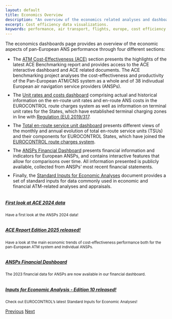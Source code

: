 ```yaml
---
layout: default
title: Economics Overview
description: "An overview of the economics related analyses and dashboards provided by the Aviation Intelligence Unit." 
excerpt: Cost efficiency data visualizations.
keywords: performance, air transport, flights, europe, cost efficiency
---
```

<style type="text/css">
li {
  margin-bottom: 10px
}

image-rendering: -webkit-optimize-contrast;
</style>

<div class="container">
<div class="row align-items-start">
<div class="col-sm-9">
The economics dashboards page provides an overview of the economic aspects of pan-European ANS performance through four different sections:

* The [ATM Cost-Effectiveness (ACE)](/economics/ace-overview/) section presents the highlights of the latest ACE Benchmarking report and provides access to the ACE interactive dashboard and ACE related documents. The ACE benchmarking project analyses the cost-effectiveness and productivity of the Pan-European ATM/CNS system as a whole and of 38 indivudual European air navigation service providers (ANSPs).
* The [Unit rates and costs dashboard][ectl_urdb] comprising actual and historical information on the en-route unit rates and en-route ANS costs in the EUROCONTROL route charges system as well as information on terminal unit rates for the States, which have established terminal charging zones in line with [Regulation (EU) 2019/317][reg_317].
* The [Total en-route service unit dashboard ][ectl_sudb] presents different views of the monthly and annual evolution of total en-route service units (TSUs) and their components for EUROCONTROL States, which have joined the [EUROCONTROL route charges system][ectl_crco].
* The [ANSPs Financial Dashboard](finance/) presents financial information and indicators for European ANSPs, and contains interactive features that allow for comparisons over time. All information presented is publicly available, collected from ANSPs’ most recent financial statements.
* Finally, the [Standard Inputs for Economic Analyses](/economics/cba/standard-inputs/) document provides a set of standard inputs for data commonly used in economic and financial ATM-related analyses and appraisals.

</div>

<div class="col-sm-3">
<div id="carouselExampleFade" class="carousel slide carousel-fade" data-ride="carousel">
<div class="carousel-inner">

<div class="carousel-item"><div class="card bg-light border-0"><a href="https://www.eurocontrol.int/publication/atm-cost-effectiveness-ace-first-look-ansps-2024-data"><img class="card-img-top" src="/images/eco/first-look2024-news.png" alt=""><div class="card-body"><h5 class="card-title">First look at ACE 2024 data</h5></a><small><p class="card-text">
Have a first look at the ANSPs 2024 data!</p></small></div></div></div>


<div class="carousel-item active"><div class="card bg-light border-0"><a href="/economics/ace-overview/"><img class="card-img-top" src="/images/eco/ace2025_sm_thmb.png" alt=""><div class="card-body"><h5 class="card-title">ACE Report Edition 2025 released! </h5></a><small><p class="card-text">
Have a look at the main economic trends of cost-effectiveness performance both for the pan-European ATM system and individual ANSPs.</p></small></div></div></div>


<div class="carousel-item"><div class="card bg-light border-0"><a href="/economics/finance/"><img class="card-img-top" src="/images/eco/fin_db_2022_thmb.png" alt=""><div class="card-body"><h5 class="card-title">ANSPs Financial Dashboard</h5></a><small><p class="card-text">
The 2023 financial data for ANSPs are now available in our financial dashboard.</p></small></div></div></div>


<div class="carousel-item"><div class="card bg-light border-0"><a href="/economics/cba/"><img class="card-img-top" src="/images/eco/stand-inputs_thmb.png" alt=""><div class="card-body"><h5 class="card-title">Inputs for Economic Analysis - Edition 10 released!</h5></a><small><p class="card-text">
Check out EUROCONTROL's latest Standard Inputs for Economic Analyses!</p></small></div></div></div>



</div>

<a class="carousel-control-prev" href="#carouselExampleFade" role="button" data-slide="prev"><span class="carousel-control-prev-icon" aria-hidden="true"></span><span class="sr-only">Previous</span></a>
<a class="carousel-control-next" href="#carouselExampleFade" role="button" data-slide="next"><span class="carousel-control-next-icon" aria-hidden="true"></span><span class="sr-only">Next</span></a>
</div>
</div>

</div>


<!-- <div class="col-sm-3"> -->
<!-- <div class="card bg-light text-center border-0"><a href="/economics/ace-overview/"> -->
<!--   <img class="card-img-top" src="/images/eco/ace-hlsr2021_small.png" alt="ACE 2021 high-level-summary-report"> -->
<!--   <div class="card-body"><p class="card-text">Sneak peek at the first ACE preliminary results. ACE 2021 High-level Summary Report now available!</p></div></a> -->
<!-- </div></div></div></div> -->

[ectl_acedb]: https://www.eurocontrol.int/ACE/ACE-Home.html "ACE Dashaboard"
[ectl_urdb]: https://www.eurocontrol.int/ServiceUnits/Dashboard/EnRouteUnitRates.html "Unit rates and costs dashboard"
[ectl_crco]: https://www.eurocontrol.int/crco "EUROCONTROL route charges system"
[reg_317]: https://eur-lex.europa.eu/legal-content/EN/TXT/?uri=uriserv:OJ.L_.2019.056.01.0001.01.ENG&toc=OJ:L:2019:056:TOC "Regulation (EU) 2019/317"
[ectl_sudb]: https://www.eurocontrol.int/ServiceUnits/Dashboard/EnRouteMainDashboard.html "Total en-route service unit dashboard"